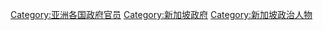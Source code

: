 [[Category:亚洲各国政府官员|Category:亚洲各国政府官员]]
[[Category:新加坡政府|Category:新加坡政府]]
[[Category:新加坡政治人物|Category:新加坡政治人物]]